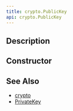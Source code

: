 ```yaml
---
title: crypto.PublicKey
api: crypto.PublicKey
---
```


## Description

<Summary/>

## Constructor

<Constructor/>

## See Also

* [crypto](/reference/api/crypto)
* [PrivateKey](/reference/api/crypto/PrivateKey)
